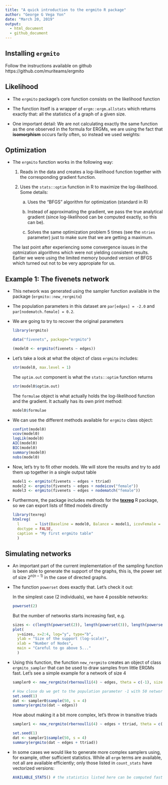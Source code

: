 ```yaml
---
title: "A quick introduction to the ergmito R package"
author: "George G Vega Yon"
date: "March 20, 2019"
output:
  - html_document
  - github_document
---
```


## Installing `ergmito`

Follow the instructions available on github https://github.com/muriteams/ergmito

## Likelihood

- The `ergmito` package's core function consists on the likelihood function

- The function itself is a wrapper of `ergm::ergm.allstats` which returns exactly that:
  all the statistics of a graph of a given size.
  
- One important detail: We are not calculating exactly the same function as the
  one observed in the formula for ERGMs, we are using the fact that **isomorphism** occurs farily often, so instead we used weights:

## Optimization

- The `ergmito` function works in the following way:
    
    1.  Reads in the data and creates a log-likelihood function together with the corresponding gradient function.
    
    2.  Uses the `stats::optim` function in R to maximize the log-likelihood. Some details:
        
        a.  Uses the "BFGS" algorithm for optimization (standard in R)
        
        b.  Instead of approximating the gradient, we pass the true analytical gradient (since log-likelihood can be computed exactly, so this can be).
        
        c.  Solves the same optimization problem 5 times (see the `ntries` parameter) just to make sure that we are getting a maximum.
        
    The last point after experiencing some convergence issues in the optmization algorithms which were not yielding consistent results. Earlier we were using the limited memory bounded version of BFGS which turned out not to be very appropiate for us.
    

## Example 1: The fivenets network

-   This network was generated using the sampler function available in the package (`ergmito::new_rergmito`)

-   The population parameters in this dataset are `par[edges] = -2.0` and `par[nodematch.female] = 0.2`.

-   We are going to try to recover the original parameters
    
    ```r
    library(ergmito)
    
    data("fivenets", package="ergmito")
    
    (model0 <- ergmito(fivenets ~ edges))
    ```

-   Let's take a look at what the object of class `ergmito` includes:

    ```r
    str(model0, max.level = 1)
    ```
    
    The `optim.out` component is what the `stats::optim` function returns
    
    ```r
    str(model0$optim.out)
    ```
    
    The `formulae` object is what actually holds the log-likelihood function and the gradient. It actually has its own print method:
    
    ```r
    model0$formulae
    ```
    
-   We can use the different methods available for `ergmito` class object:
    
    ```r
    confint(model0)
    vcov(model0)
    logLik(model0)
    AIC(model0)
    BIC(model0)
    summary(model0)
    nobs(model0)
    ```

-   Now, let's try to fit other models. We will store the results and try to add them up together in a single output table
    
    ```r
    model1 <- ergmito(fivenets ~ edges + ttriad)
    model2 <- ergmito(fivenets ~ edges + nodeicov("female"))
    model3 <- ergmito(fivenets ~ edges + nodematch("female"))
    ```

-   Furthermore, the package includes methods for the [**texreg**](http://github.com/leifeld/texreg/) R package, so we can export lists of fitted models directly
    
    ```r
    library(texreg)
    htmlreg(
      l       = list(Baseline = model0, Balance = model1, icovFemale = model2, Homophily = model3),
      doctype = FALSE,
      caption = "My first ergmito table"
      )
    ```
    
## Simulating networks

-   An important part of the current implementation of the sampling function is been able to generate the support of the graphs, this is, the power set of size $2^{n(n-1)}$ in the case of directed graphs.

-   The function `powerset` does exactly that. Let's check it out:
    
    In the simplest case (2 individuals), we have 4 possible networks:
    
    ```r
    powerset(2) 
    ```
    
    But the number of networks starts increasing fast, e.g.
        
    ```r
    sizes <- c(length(powerset(2)), length(powerset(3)), length(powerset(4)))
    plot(
      y=sizes, x=2:4, log="y", type="b",
      ylab = "Size of the support (log-scale)",
      xlab = "Number of Nodes",
      main = "Careful to go above 5..."
      )
    ```

-   Using this function, the function `new_rergmito` creates an object of class `ergmito_sampler` that can be used to draw samples from little ERGMs fast. Let's see a simple example for a network of size 4
    
    ```r
    sampler0 <- new_rergmito(rbernoulli(4) ~ edges, theta = c(-1), sizes = 4)
    
    # How close do we get to the population parameter -1 with 50 networks
    set.seed(1)
    dat <- sampler0$sample(50, s = 4)
    summary(ergmito(dat ~ edges))
    ```
    
    How about making it a bit more complex, let's throw in transitive triads
    
    ```r
    sampler1 <- new_rergmito(rbernoulli(4) ~ edges + ttriad, theta = c(-2, 1))
    
    set.seed(1)
    dat <- sampler1$sample(50, s = 4)
    summary(ergmito(dat ~ edges + ttriad))
    ```

-   In some cases we would like to generate more complex samplers using, for example, other sufficient statistics. While all `ergm` terms are available, not all are available efficiently; only those listed in `count_stats` have vectorized versions:
    
    ```r
    AVAILABLE_STATS() # the statistics listed here can be computed fast
    ```


    

